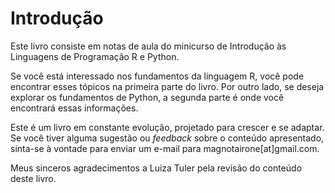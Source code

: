 # Introdução {.unnumbered}

Este livro consiste em notas de aula do minicurso de Introdução às Linguagens de Programação R e Python.

Se você está interessado nos fundamentos da linguagem R, você pode encontrar esses tópicos na primeira parte do livro. Por outro lado, se deseja explorar os fundamentos de Python, a segunda parte é onde você encontrará essas informações.

Este é um livro em constante evolução, projetado para crescer e se adaptar. Se você tiver alguma sugestão ou *feedback* sobre o conteúdo apresentado, sinta-se à vontade para enviar um e-mail para magnotairone\[at\]gmail.com.

Meus sinceros agradecimentos a Luiza Tuler pela revisão do conteúdo deste livro.

<!-- See @knuth84 for additional discussion of literate programming. -->

<!-- IDEIAS: -->

<!-- um capitulo com estudos de dados -->

<!-- 1. dados de produtividade policial  -->

<!--   ver o arquivo C:\Users\m_tai\OneDrive - Insper\Modelos Preditivos Avancados - Hibrido\2021.3\Quizzes\Q1\raw2020\processamento -->

<!--   baixar dados 2023 e fazer igual. escrever um capitulo sobre o processamento desses dados e analise descritiva dos mesmos -->

<!-- https://www.ssp.sp.gov.br/estatistica/dados-mensais -->

<!-- 2. o caso World Health Organisation -->

<!-- ver https://r4ds.hadley.nz/data-tidy#many-variables-in-column-names -->

